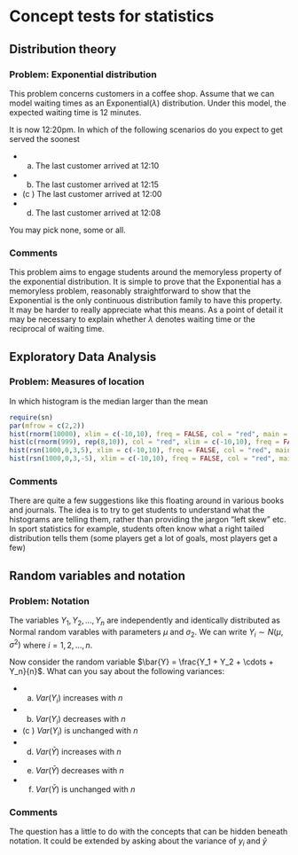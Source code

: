 Concept tests for statistics
============================


Distribution theory
-------------------

### Problem: Exponential distribution

This problem concerns customers in a coffee shop.   Assume that we can model waiting times as an Exponential($\lambda$) distribution.   Under this model, the expected waiting time is 12 minutes.

It is now 12:20pm.   In which of the following scenarios do you expect to get served the soonest

- (a) The last customer arrived at 12:10
- (b) The last customer arrived at 12:15
- (c ) The last customer arrived at 12:00
- (d) The last customer arrived at 12:08

You may pick none, some or all.


### Comments

This problem aims to engage students around the memoryless property of the exponential distribution.   It is simple to prove that the Exponential has a memoryless problem, reasonably straightforward to show that the Exponential is the only continuous distribution family to have this property.   It may be harder to really appreciate what this means.   As a point of detail it may be necessary to explain whether $\lambda$ denotes waiting time or the reciprocal of waiting time.

Exploratory Data Analysis
-------------------------

### Problem: Measures of location

In which histogram is the median larger than the mean

```r
require(sn)
par(mfrow = c(2,2))
hist(rnorm(10000), xlim = c(-10,10), freq = FALSE, col = "red", main = "a", xlab = "x")
hist(c(rnorm(999), rep(8,10)), col = "red", xlim = c(-10,10), freq = FALSE, main = "b", xlab = "x")
hist(rsn(1000,0,3,5), xlim = c(-10,10), freq = FALSE, col = "red", main= "c", xlab = "x")
hist(rsn(1000,0,3,-5), xlim = c(-10,10), freq = FALSE, col = "red", main =  "d", xlab = "x")
```

### Comments

There are quite a few suggestions like this floating around in various books and journals.   The idea is to try to get students to understand what the histograms are telling them, rather than providing the jargon "left skew" etc.   In sport statistics for example, students often know what a right tailed distribution tells them (some players get a lot of goals, most players get a few)


Random variables and notation
-----------------------------

### Problem: Notation

The variables $Y_1, Y_2, \ldots, Y_n$ are independently and identically distributed as Normal random varables with parameters $\mu$ and $\sigma_2$.   We can write $Y_i \sim N(\mu, \sigma^2)$ where $i = 1, 2, \ldots, n$.

Now consider the random variable $\bar{Y} = \frac{Y_1 + Y_2 + \cdots + Y_n}{n}$.   What can you say about the following variances:

- (a) $Var(Y_i)$ increases with $n$
- (b) $Var(Y_i)$ decreases with $n$
- (c ) $Var(Y_i)$ is unchanged with $n$
- (d) $Var(\bar{Y})$ increases with $n$
- (e) $Var(\bar{Y})$ decreases with $n$
- (f) $Var(\bar{Y})$ is unchanged with $n$


### Comments

The question has a little to do with the concepts that can be hidden beneath notation.   It could be extended by asking about the variance of $y_i$ and $\hat{y}$




